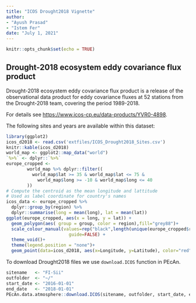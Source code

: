 ```yaml
---
title: "ICOS Drought2018 Vignette"
author: 
- "Ayush Prasad"
- "Istem Fer"
date: "July 1, 2021"
---
```




```r
knitr::opts_chunk$set(echo = TRUE)
```

## Drought-2018 ecosystem eddy covariance flux product

Drought-2018 ecosystem eddy covariance flux product is a release of the observational data product for eddy covariance fluxes at 52 stations from the Drought-2018 team, covering the period 1989-2018. 

For details see <https://www.icos-cp.eu/data-products/YVR0-4898>.

The following sites and years are available within this dataset:

```r
library(ggplot2)
icos_d2018 <- read.csv('extfiles/ICOS_Drought2018_Sites.csv')
knitr::kable(icos_d2018)
world_map <- ggplot2::map_data("world")
`%>%` <- dplyr::`%>%`
europe_cropped <-
        world_map %>% dplyr::filter((
          world_map$lat >= 35 & world_map$lat <= 75 &
            world_map$long >= -10 & world_map$long <= 40
        ))
# Compute the centroid as the mean longitude and lattitude
# Used as label coordinate for country's names
icos_data <- europe_cropped %>%
  dplyr::group_by(region) %>%
  dplyr::summarise(long = mean(long), lat = mean(lat))
ggplot(europe_cropped, aes(x = long, y = lat)) +
  geom_polygon(aes( group = group, color = region),fill="grey88")+
  scale_colour_manual(values=rep("black",length(unique(europe_cropped$region))),
                        guide=FALSE) +
  theme_void()+
  theme(legend.position = "none")+
  geom_point(data=icos_d2018, aes(x=Longitude, y=Latitude), color="red", size=2)

```

To download Drought2018 files we use `download.ICOS` function in PEcAn.
```r
sitename   <- "FI-Sii"
outfolder  <- "~/"
start_date <- "2016-01-01"
end_date   <- "2018-01-01"
PEcAn.data.atmosphere::download.ICOS(sitename, outfolder, start_date, end_date)

```
